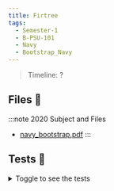 ```yaml
---
title: Firtree
tags:
  - Semester-1
  - B-PSU-101
  - Navy
  - Bootstrap_Navy
---
```

> Timeline: ?


## Files 📂

:::note 2020 Subject and Files
- [navy_bootstrap.pdf](https://github.com/Studio-17/Epitech-Subjects/raw/main/Semester-1/B-PSU-101/Navy/Bootstrap_Navy/navy_bootstrap.pdf)
:::

## Tests 🤖
<details>
  <summary>Toggle to see the tests</summary>
  <div>
Yo
  </div>
</details>

